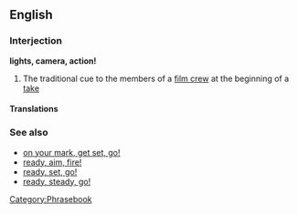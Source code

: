 ==English==
===Interjection===
'''lights, camera, action!'''

# The traditional cue to the members of a [[film crew]] at the beginning of a [[take]]

====Translations====
{{rftrans}}

===See also===
* [[on your mark, get set, go!]]
* [[ready, aim, fire!]]
* [[ready, set, go!]]
* [[ready, steady, go!]]

[[Category:Phrasebook]]